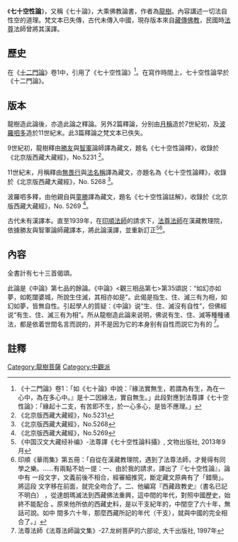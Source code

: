 《'''七十空性論'''》，又稱《七十論》，大乘佛教論書，作者為[[龍樹|龍樹]]。內容講述一切法自性空的道理。梵文本已失傳，古代未傳入中國，現存版本來自[[藏傳佛教|藏傳佛教]]，民國時[[法尊|法尊]]法師曾將其漢譯。
==歷史==
在《[[十二門論|十二門論]]》卷1中，引用了《七十空性論》<ref>《十二門論》卷1：「如《七十論》中說：『緣法實無生，若謂為有生，為在一心中，為在多心中。』是十二因緣法，實自無生。」此段對應到法尊譯《七十空性論》：「緣起十二支，有苦即不生，於一心多心，是皆不應理。」</ref>。在寫作時間上，七十空性論早於《十二門論》。
==版本==
龍樹造此論後，亦造此論之釋論。另外2篇釋論，分别由[[月稱|月稱]]造於7世紀初，及[[波羅呬多|波羅呬多]]造於11世紀末。此3篇釋論之梵文本已佚失。

9世紀初，龍樹釋由[[勝友|勝友]]與[[智軍|智軍]]論師譯為藏文，題名《七十空性論釋》，收錄於《北京版西藏大藏經》，No.5231
<ref> 《北京版西藏大藏經》，No.5231 </ref>。

11世紀末，月稱釋由[[無畏行|無畏行]]與[[法名稱|法名稱]]譯為藏文，亦題名為《七十空性論釋》，收錄於《北京版西藏大藏經》，No. 5268
<ref> 《北京版西藏大藏經》，No.5268 </ref>。

波羅呬多釋，由他親自與[[童勝|童勝]]譯為藏文，題名《七十空性論註解》，收錄於《北京版西藏大藏經》，No. 5269
<ref> 《北京版西藏大藏經》，No.5269 </ref>。

古代未有漢譯本。直至1939年，在[[印順法師|印順法師]]的請求下，[[法尊法師|法尊法師]]在漢藏教理院，依據勝友與智軍論師藏譯本，將此論漢譯，並重新訂正<ref> 《中国汉文大藏经补编》-法尊譯《七十空性論科攝》, 文物出版社, 2013年9月 </ref><ref>印順《華雨集》第五冊：「自從在漢藏教理院，遇到了法尊法師，才覺得有同學之樂。……有兩點不妨一提：一、由於我的請求，譯出了『七十空性論』，論中有 一段文字，文義前後不相合，經審細推究，斷定藏文原典有了「錯簡」。將這段 文字移在前面，就完全吻合了。二、他編寫『西藏政教史』（書名已記不明白） ，從達朗瑪滅法到西藏佛法重興，這中間的年代，對照中國歷史，始終不能配合 。原來他所依的西藏史料，是以干支紀年的，中間空了六十年，無話可說。如中 間多六十年，那麼西藏所記的年代（干支），就與中國的完全相合了。」</ref>。

==內容==
全書計有七十三首偈頌。

此論是《中論》第七品的餘論。《中論》<觀三相品第七>第35頌説：“如幻亦如夢，如乾闥婆城，所說生住滅，其相亦如是”。此偈是指生、住、滅三有为相，如幻如夢，皆無自性。引起學人的質疑：《中論》说“生、住、滅沒有自性”，但佛經说“有生、住、滅三有为相”。所从龍樹造此論来说明，佛说有生、住、滅等種種诸法，都是依着世間名言而説的，并不是因为它的本身别有自性而説它为有的
<ref> 法尊法師《法尊法師論文集》-27.龙树菩萨的六部论, 大千出版社, 1997年 </ref>。

==註釋==
{{reflist}}

[[Category:龍樹菩薩|Category:龍樹菩薩]]
[[Category:中觀派|Category:中觀派]]